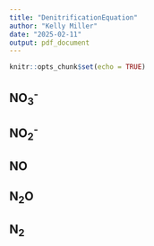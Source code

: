 ```yaml
---
title: "DenitrificationEquation"
author: "Kelly Miller"
date: "2025-02-11"
output: pdf_document
---
```


```r
knitr::opts_chunk$set(echo = TRUE)
```

## NO~3~^-^ 

## NO~2~^-^ 

## NO 

## N~2~O 

## N~2~
